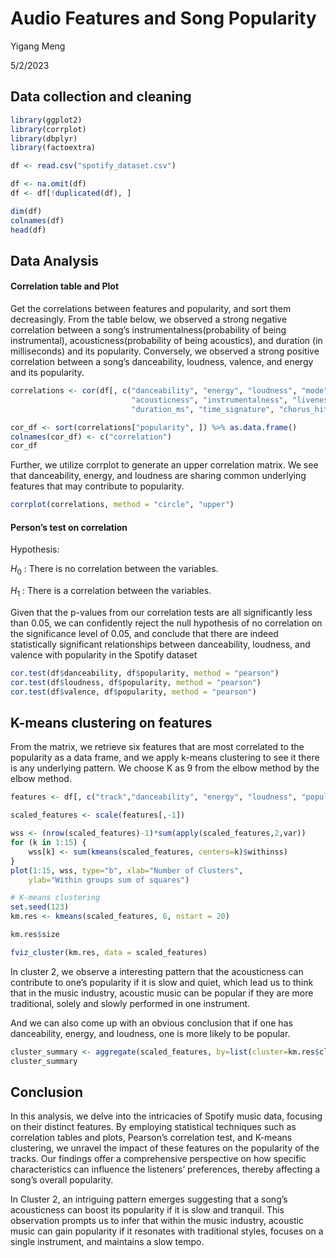 # Audio Features and Song Popularity

Yigang Meng

5/2/2023

## Data collection and cleaning

```r
library(ggplot2)
library(corrplot)
library(dbplyr)
library(factoextra)
```

```r
df <- read.csv("spotify_dataset.csv")
```

```r
df <- na.omit(df)
df <- df[!duplicated(df), ]
```

```r
dim(df)
colnames(df)
head(df)
```

## **Data Analysis**

#### Correlation table and Plot

Get the correlations between features and popularity, and sort them decreasingly. From the table below, we observed a strong negative correlation between a song's instrumentalness(probability of being instrumental), acousticness(probability of being acoustics), and duration (in milliseconds) and its popularity. Conversely, we observed a strong positive correlation between a song's danceability, loudness, valence, and energy and its popularity.

```r
correlations <- cor(df[, c("danceability", "energy", "loudness", "mode", "speechiness", 
                           "acousticness", "instrumentalness", "liveness", "valence", "tempo", 
                           "duration_ms", "time_signature", "chorus_hit", "sections", "popularity")])

cor_df <- sort(correlations["popularity", ]) %>% as.data.frame()
colnames(cor_df) <- c("correlation")
cor_df
```

Further, we utilize corrplot to generate an upper correlation matrix. We see that danceability, energy, and loudness are sharing common underlying features that may contribute to popularity.

```r
corrplot(correlations, method = "circle", "upper")
```

#### Person's test on correlation

Hypothesis:

$H_0$ : There is no correlation between the variables.

$H_1$ : There is a correlation between the variables.

Given that the p-values from our correlation tests are all significantly less than 0.05, we can confidently reject the null hypothesis of no correlation on the significance level of 0.05, and conclude that there are indeed statistically significant relationships between danceability, loudness, and valence with popularity in the Spotify dataset

```r
cor.test(df$danceability, df$popularity, method = "pearson")
cor.test(df$loudness, df$popularity, method = "pearson")
cor.test(df$valence, df$popularity, method = "pearson")
```

## K-means clustering on features

From the matrix, we retrieve six features that are most correlated to the popularity as a data frame, and we apply k-means clustering to see it there is any underlying pattern. We choose K as 9 from the elbow method by the elbow method.

```r
features <- df[, c("track","danceability", "energy", "loudness", "popularity", "instrumentalness", "acousticness")]

scaled_features <- scale(features[,-1])

wss <- (nrow(scaled_features)-1)*sum(apply(scaled_features,2,var))
for (k in 1:15) {
    wss[k] <- sum(kmeans(scaled_features, centers=k)$withinss)
}
plot(1:15, wss, type="b", xlab="Number of Clusters",
    ylab="Within groups sum of squares")
```

```r
# K-means clustering
set.seed(123)
km.res <- kmeans(scaled_features, 6, nstart = 20)
```

```r
km.res$size
```

```r
fviz_cluster(km.res, data = scaled_features)
```

In cluster 2, we observe a interesting pattern that the acousticness can contribute to one's popularity if it is slow and quiet, which lead us to think that in the music industry, acoustic music can be popular if they are more traditional, solely and slowly performed in one instrument.

And we can also come up with an obvious conclusion that if one has danceability, energy, and loudness, one is more likely to be popular.

```r
cluster_summary <- aggregate(scaled_features, by=list(cluster=km.res$cluster), FUN=mean)
cluster_summary
```

## Conclusion

In this analysis, we delve into the intricacies of Spotify music data, focusing on their distinct features. By employing statistical techniques such as correlation tables and plots, Pearson's correlation test, and K-means clustering, we unravel the impact of these features on the popularity of the tracks. Our findings offer a comprehensive perspective on how specific characteristics can influence the listeners' preferences, thereby affecting a song's overall popularity.

In Cluster 2, an intriguing pattern emerges suggesting that a song's acousticness can boost its popularity if it is slow and tranquil. This observation prompts us to infer that within the music industry, acoustic music can gain popularity if it resonates with traditional styles, focuses on a single instrument, and maintains a slow tempo.
